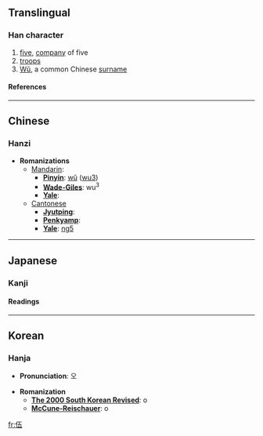 {{see|五}}

==Translingual==
===Han character===
{{Han char|rad=人|as=04|sn=6|four=2121<sub>7</sub>|canj=人一木一 (OMDM)}}
# [[five]], [[company]] of five
# [[troops]]
# [[Wu|Wǔ]], a common Chinese [[surname]]
====References====
{{Han ref|kx=0095.200|dkj=00435|dj=0202.040|hdz=10118.010|uh=4F0D|ud=20237|bh=A5EE|bd=42478}}
----

==Chinese==
===Hanzi===


* '''Romanizations'''
** [[Mandarin]]:
*** '''[[Pinyin]]''': [[wǔ]] ([[wu3]])
*** '''[[Wade-Giles]]''': wu<sup>3</sup>
*** '''[[Yale]]''': 
**[[Cantonese]]
***'''[[Jyutping]]''':
***'''[[Penkyamp]]''': 
***'''[[Yale]]''': [[ng5]]


----
==Japanese==
===Kanji===
====Readings====
{{kanji|[[ご]] (go)|[[くみ]] (kumi), [[いつつ]] (itsutsu)|rs=人04|grade=uc}}


----

==Korean==
===Hanja===

* '''Pronunciation''': 오

* '''Romanization'''
** '''[[The 2000 South Korean Revised Romanization|The 2000 South Korean Revised]]''': o
** '''[[McCune-Reischauer]]''': o


[[fr:伍]]